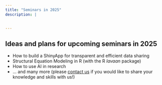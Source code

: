 ```yaml
---
title: "Seminars in 2025"
description: |
  

---
```




## Ideas and plans for upcoming seminars in 2025

- How to build a ShinyApp for transparent and efficient data sharing
- Structural Equation Modeling in R (with the R *lavaan* package)
- How to use AI in research
- ... and many more (please [contact us]() if you would like to share your knowledge and skills with us!)




